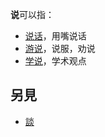 '''说'''可以指：

*[[说话|说话]]，用嘴说话
*[[游说|游说]]，说服，劝说
*[[学说|学说]]，学术观点

== 另見 ==
* [[談|談]]

{{Disambig|S|Cat=一字消歧义}}